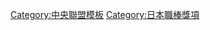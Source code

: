 {{Navbox
|bodyclass=hlist

|name = 中央聯盟最佳九人 (投手)
|title = [[中央聯盟]][[日本職棒最佳九人獎 (太平洋聯盟)|最佳九人]][[投手]]
|basestyle = background-color:#8b8
|state = <includeonly>collapsed</includeonly>
|group1 = 1950年代
|list1 = 
*50 [[真田重蔵|真田重男]]
*51 [[別所毅彦]]
*52 [[別所毅彦]]
*53 [[大友工]]
*54 [[杉下茂]]
*55 [[別所毅彦]]
*56 [[別所毅彦]]
*57 [[金田正一]]
*58 [[金田正一]]
*59 [[藤田元司]]
|group2 = 1960年代
|list2 = 
*60 [[秋山登]]
*61 [[權藤博]]
*62 [[村山實]]
*63 [[金田正一]]
*64 [[金·巴奇]]
*65 [[村山實]]
*66 [[村山實]]
*67 [[小川健太郎]]
*68 [[江夏豐]]
*69 [[高橋一三]]
|group3 = 1970年代
|list3 = 
*70 [[平松政次]]
*71 [[平松政次]]
*72 [[堀内恒夫]]
*73 [[高橋一三]]
*74 [[堀内恒夫]]
*75 [[外木場義郎]]
*76 [[池谷公二郎]]
*77 [[小林繁]]
*78 [[新浦壽夫|新浦寿夫]]
*79 [[小林繁]]
|group4 = 1980年代
|list4 = 
*80 [[江川卓|江川卓]]
*81 [[江川卓|江川卓]]
*82 [[北別府学]]
*83 [[遠藤一彦]]
*84 [[山根和夫]]
*85 [[小松辰雄]]
*86 [[北別府学]]
*87 [[桑田真澄]]
*88 [[小野和幸]]
*89 [[齋藤雅樹|斎藤雅樹]]
|group5 = 1990年代
|list5 = 
*90 [[齋藤雅樹|斎藤雅樹]]
*91 [[佐佐岡真司]]
*92 [[齋藤雅樹|斎藤雅樹]]
*93 [[今中慎二]]
*94 [[山本昌|山本昌廣]]
*95 [[齋藤雅樹|斎藤雅樹]]
*96 [[齋藤雅樹|斎藤雅樹]]
*97 [[山本昌]]
*98 [[佐佐木主浩]]
*99 [[上原浩治]]
|group6 = 2000年代
|list6 = 
*00 [[工藤公康]]
*01 [[藤井秀悟]]
*02 [[上原浩治]]
*03 [[井川慶]]
*04 [[川上憲伸]]
*05 [[黑田博樹]]
*06 [[川上憲伸]]
*07 [[高橋尚成]]
*08 [[西斯·格瑞辛格]]
*09 [[杜奇·岡薩雷斯]]
|group7 = 2010年代
|list7 = 
*10 [[前田健太]]
*11 [[吉見一起]]
*12 [[内海哲也]]
*13 [[前田健太]]
*14 [[菅野智之]]
*15 [[前田健太]]
*16 [[野村祐輔]]
*17 [[菅野智之]]
*18 [[菅野智之]]
*19 [[山口俊]]
|group8 = 2020年代
|list8 = 
*20 [[菅野智之]]
*21 [[柳裕也]]
|below = 
*[[Template:中央聯盟最佳九人 (投手)|投手]]
*[[Template:中央聯盟最佳九人 (捕手)|捕手]]
*[[Template:中央聯盟最佳九人 (一壘手)|一壘手]]
*[[Template:中央聯盟最佳九人 (二壘手)|二壘手]]
*[[Template:中央聯盟最佳九人 (三壘手)|三壘手]]
*[[Template:中央聯盟最佳九人 (遊擊手)|遊擊手]]
*[[Template:中央聯盟最佳九人 (外野手)|外野手]]
}}
<noinclude>
[[Category:中央聯盟模板]]
[[Category:日本職棒獎項]]
</noinclude>